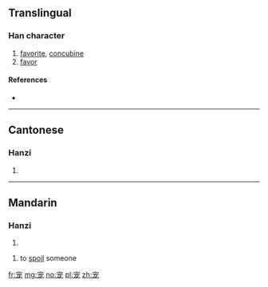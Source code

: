 {{also|寵}}
==Translingual==

===Han character===
{{Han char|rn=40|rad=宀|as=05|sn=8|four=|canj=十戈大心 (JIKP)|ids=⿱[[宀]][[龙]]}}

# [[favorite]], [[concubine]]
# [[favor]]

====References====
* {{Han ref|kx=0284.081|hdz=20920.020|uh=5BA0|ud=23456}}

----

==Cantonese==

===Hanzi===
{{yue-hanzi|jyut=[[cung2]]|y=chung2|tra=寵}}

# {{defn|lang=yue|sort=宀05}}

----

==Mandarin==

===Hanzi===
{{cmn-hanzi|tra=寵|pin=[[chǒng]] ([[chong3]])|wg=ch'ung<sup>3</sup>}}

# {{defn|lang=cmn|sort=宀05}}

# to [[spoil]] someone

[[fr:宠]]
[[mg:宠]]
[[no:宠]]
[[pl:宠]]
[[zh:宠]]
